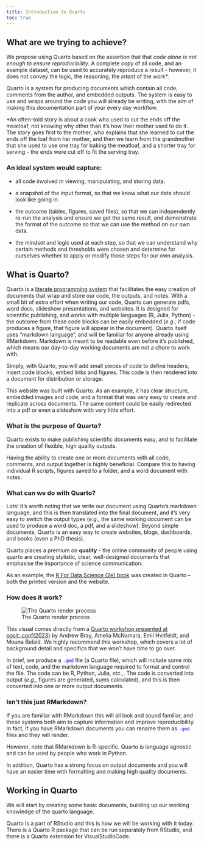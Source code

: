 ```yaml
---
title: Introduction to Quarto
toc: true
---
```


## What are we trying to achieve? 

We propose using Quarto based on the assertion that that *code alone is not enough to ensure reproducibility*. A complete copy of all code, and an example dataset, can be used to accurately reproduce a result - however, it does not convey the logic, the reasoning, the *intent* of the work\*. 

Quarto is a system for producing documents which contain all code, comments from the author, and embedded outputs. The system is easy to use and wraps around the code you will already be writing, with the aim of making this documentation part of your every day workflow. 



\*An often-told story is about a cook who used to cut the ends off the meatloaf, not knowing why other than it's how their mother used to do it. The story goes first to the mother, who explains that she learned to cut the ends off the loaf from her mother, and then we learn from the grandmother that she used to use one tray for baking the meatloaf, and a shorter tray for serving - the ends were cut off to fit the serving tray. 

### An ideal system would capture:

- all code involved in viewing, manipulating, and storing data.

- a snapshot of the input format, so that we know what our data should look like going in.

- the outcome (tables, figures, saved files), so that we can independently re-run the analysis and ensure we get the same result, and demonstrate the format of the outcome so that we can use the method on our own data.

- the mindset and logic used at each step, so that we can understand why certain methods and thresholds were chosen and determine for ourselves whether to apply or modify those steps for our own analysis. 



## What is Quarto?

Quarto is a [literate programming system](https://en.wikipedia.org/wiki/Literate_programming) that facilitates the easy creation of documents that wrap and store our code, the outputs, and notes. With a small bit of extra effort when writing our code, Quarto can generate pdfs, word docs, slideshow presentations, and websites. It is designed for scientific publishing, and works with multiple languages (R, Julia, Python) - the outcome from these code blocks can be easily embedded (*e.g.,* if code produces a figure, that figure will appear in the document). Quarto itself uses "markdown language", and will be familiar for anyone already using RMarkdown. Markdown is meant to be readable even before it's published, which means our day-to-day working documents are not a chore to work with.

Simply, with Quarto, you will add small pieces of code to define headers, insert code blocks, embed links and figures. This code is then rendered into a document for distribution or storage. 

This website was built with Quarto. As an example, it has clear structure, embedded images and code, and a format that was very easy to create and replicate across documents. The same content could be easily redirected into a pdf or even a slideshow with very little effort. 

### What is the purpose of Quarto? 

Quarto exists to make publishing scientific documents easy, and to facilitate the creation of flexible, high quality outputs. 

Having the ability to create one or more documents with all code, comments, and output together is highly beneficial. Compare this to having individual R scripts, figures saved to a folder, and a word document with notes. 

### What can we do with Quarto? 

Lots! It's worth noting that we write our document using Quarto's markdown language, and this is then translated into the final document, and it's very easy to switch the output types (*e.g.,* the same working document can be used to produce a word doc, a pdf, and a slideshow). Beyond simple documents, Quarto is an easy way to create websites, blogs, dashboards, and books (even a PhD thesis). 

Quarto places a premium on **quality** - the online community of people using quarto are creating stylistic, clear, well-designed documents that emphasise the importance of science communication. 

As an example, the [R For Data Science (2e) book](https://r4ds.hadley.nz/) was created in Quarto -- both the printed version and the website. 

### How does it work? 

![The Quarto render process](figures/quartoRender.png)

This visual comes directly from a [Quarto workshop presented at posit::conf(2023)](https://posit-conf-2023.github.io/quarto-r/) by Andrew Bray, Amelia McNamara, Emil Hvitfeldt, and Mouna Belaid. We highly recommend this workshop, which covers a lot of background detail and specifics that we won't have time to go over. 

In brief, we produce a `.qmd`{style="color:blue"} file (a Quarto file), which will include some mix of text, code, and the markdown language required to format and control the file. The code can be R, Python, Julia, *etc.,*. The code is converted into output (*e.g.,* figures are generated, sums calculated), and this is then converted into one or more output documents. 

### Isn't this just RMarkdown? 

If you are familiar with RMarkdown this will all look and sound familiar, and these systems both aim to capture information and improve reproducibility. In fact, if you have RMarkdown documents you can rename them as `.qmd`{style="color:blue"} files and they will render. 

However, note that RMarkdown is R-specific. Quarto is language agnostic and can be used by people who work in Python. 

In addition, Quarto has a strong focus on output documents and you will have an easier time with formatting and making high quality documents. 

## Working in Quarto

We will start by creating some basic documents, building up our working knowledge of the quarto language. 

Quarto is a part of RStudio and this is how we will be working with it today. There is a Quarto R package that can be run separately from RStudio, and there is a Quarto extension for VisualStudioCode. 